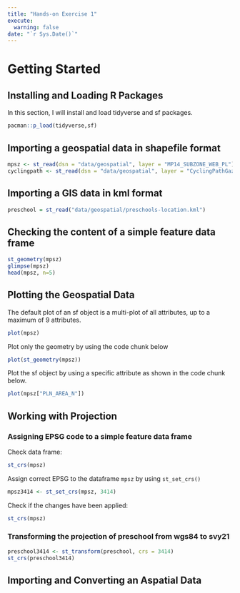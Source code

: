 ```yaml
---
title: "Hands-on Exercise 1"
execute:
  warning: false
date: "`r Sys.Date()`"
---
```


# Getting Started

## Installing and Loading R Packages

In this section, I will install and load tidyverse and sf packages.

```r
pacman::p_load(tidyverse,sf)
```

## Importing a geospatial data in shapefile format

```r
mpsz <- st_read(dsn = "data/geospatial", layer = "MP14_SUBZONE_WEB_PL")
cyclingpath <- st_read(dsn = "data/geospatial", layer = "CyclingPathGazette")
```

## Importing a GIS data in kml format

```r
preschool = st_read("data/geospatial/preschools-location.kml")
```

## Checking the content of a simple feature data frame

```r
st_geometry(mpsz)
glimpse(mpsz)
head(mpsz, n=5)
```

## Plotting the Geospatial Data

The default plot of an sf object is a multi-plot of all attributes, up to a maximum of 9 attributes.

```r
plot(mpsz)
```

Plot only the geometry by using the code chunk below

```r
plot(st_geometry(mpsz))
```

Plot the sf object by using a specific attribute as shown in the code chunk below.

```r
plot(mpsz["PLN_AREA_N"])
```

## Working with Projection

### Assigning EPSG code to a simple feature data frame

Check data frame:

```r
st_crs(mpsz)
```

Assign correct EPSG to the dataframe `mpsz` by using `st_set_crs()`

```r
mpsz3414 <- st_set_crs(mpsz, 3414)
```

Check if the changes have been applied: 
```r
st_crs(mpsz)
```

### Transforming the projection of preschool from wgs84 to svy21
```r
preschool3414 <- st_transform(preschool, crs = 3414)
st_crs(preschool3414)
```
## Importing and Converting an Aspatial Data

